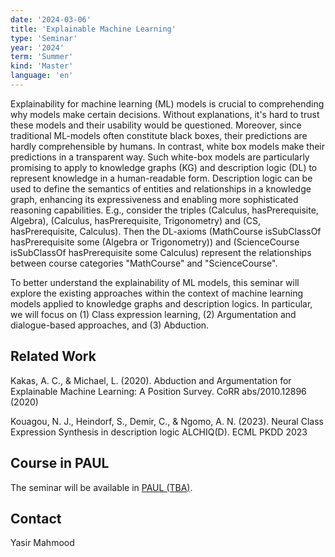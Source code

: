 ```yaml
---
date: '2024-03-06'
title: 'Explainable Machine Learning'
type: 'Seminar'
year: '2024'
term: 'Summer'
kind: 'Master'
language: 'en'
---
```


Explainability for machine learning (ML) models is crucial to comprehending why models make certain decisions. Without explanations, it's hard to trust these models and their usability would be questioned. Moreover, since traditional ML-models often constitute black boxes, their predictions are hardly comprehensible by humans. In contrast, white box models make their predictions in a transparent way. Such white-box models are particularly promising to apply to knowledge graphs (KG) and description logic (DL) to represent knowledge in a human-readable form. 
Description logic can be used to define the semantics of entities and relationships in a knowledge graph, enhancing its expressiveness and enabling more sophisticated reasoning capabilities. E.g., consider the triples (Calculus, hasPrerequisite, Algebra), (Calculus, hasPrerequisite, Trigonometry) and (CS, hasPrerequisite, Calculus). Then the DL-axioms (MathCourse isSubClassOf hasPrerequisite some (Algebra or Trigonometry)) and (ScienceCourse isSubClassOf hasPrerequisite some Calculus) represent the relationships between course categories "MathCourse" and "ScienceCourse".

To better understand the explainability of ML models, this seminar will explore the existing approaches within the context of machine learning models applied to knowledge graphs and description logics. In particular, we will focus on (1) Class expression learning, (2) Argumentation and dialogue-based approaches, and (3) Abduction.

## Related Work

Kakas, A. C., & Michael, L. (2020). Abduction and Argumentation for Explainable Machine Learning: A Position Survey. CoRR abs/2010.12896 (2020)

Kouagou, N. J., Heindorf, S., Demir, C., & Ngomo, A. N. (2023). Neural Class Expression Synthesis in description logic ALCHIQ(D). ECML PKDD 2023


## Course in PAUL

The seminar will be available in
[PAUL (TBA)](https://paul.uni-paderborn.de/).

## Contact

<Link to="/YasirMahmood">Yasir Mahmood</Link>
